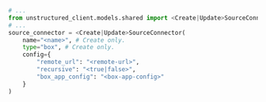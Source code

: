 ```python Python SDK
# ...
from unstructured_client.models.shared import <Create|Update>SourceConnector
# ...
source_connector = <Create|Update>SourceConnector(
    name="<name>", # Create only.
    type="box", # Create only.
    config={
        "remote_url": "<remote-url>",
        "recursive": "<true|false>",
        "box_app_config": "<box-app-config>"
    }
)
```